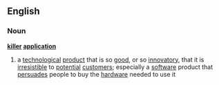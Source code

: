 ==English==
===Noun===
{{wikipedia}}
'''[[killer]] [[application]]'''
# a [[technological]] [[product]] that is so [[good]], or so [[innovatory]], that it is [[irresistible]] to [[potential]] [[customer]]s; especially a [[software]] product that [[persuade]]s people to buy the [[hardware]] needed to use it